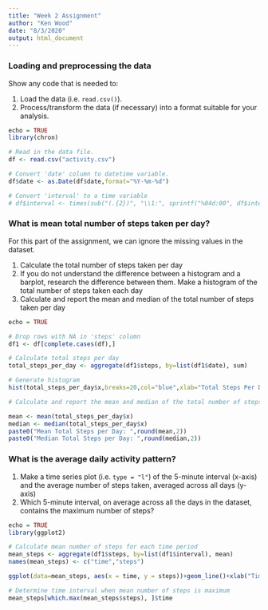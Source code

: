 ```yaml
---
title: "Week 2 Assignment"
author: "Ken Wood"
date: "8/3/2020"
output: html_document
---
```


### Loading and preprocessing the data

Show any code that is needed to:

1. Load the data (i.e. `read.csv()`).
2. Process/transform the data (if necessary) into a format suitable for your analysis.


```r
echo = TRUE 
library(chron)

# Read in the data file.
df <- read.csv("activity.csv")

# Convert 'date' column to datetime variable.
df$date <- as.Date(df$date,format="%Y-%m-%d")

# Convert 'interval' to a time variable
# df$interval <- times(sub("(.{2})", "\\1:", sprintf("%04d:00", df$interval)))
```

### What is mean total number of steps taken per day?

For this part of the assignment, we can ignore the missing values in the dataset.

1. Calculate the total number of steps taken per day
2. If you do not understand the difference between a histogram and a barplot, research the difference between them. Make a histogram of the total number of steps taken each day
3. Calculate and report the mean and median of the total number of steps taken per day

```r

echo = TRUE 

# Drop rows with NA in 'steps' column
df1 <- df[complete.cases(df),]

# Calculate total steps per day
total_steps_per_day <- aggregate(df1$steps, by=list(df1$date), sum)

# Generate histogram
hist(total_steps_per_day$x,breaks=20,col="blue",xlab="Total Steps Per Day",main="Histogram of Total Steps Per Day")

# Calculate and report the mean and median of the total number of steps taken per day

mean <- mean(total_steps_per_day$x)
median <- median(total_steps_per_day$x)
paste0("Mean Total Steps per Day: ",round(mean,2))
paste0("Median Total Steps per Day: ",round(median,2))
```
### What is the average daily activity pattern?

1. Make a time series plot (i.e. `type = "l"`) of the 5-minute interval (x-axis) and the average number of steps taken, averaged across all days (y-axis)
2. Which 5-minute interval, on average across all the days in the dataset, contains the maximum number of steps?

```r
echo = TRUE
library(ggplot2)

# Calculate mean number of steps for each time period
mean_steps <- aggregate(df1$steps, by=list(df1$interval), mean)
names(mean_steps) <- c("time","steps")

ggplot(data=mean_steps, aes(x = time, y = steps))+geom_line()+xlab("Time of Day (HHMM)")+ggtitle("Mean Number of Steps by Time of Day")

# Determine time interval when mean number of steps is maximum
mean_steps[which.max(mean_steps$steps), ]$time

```

